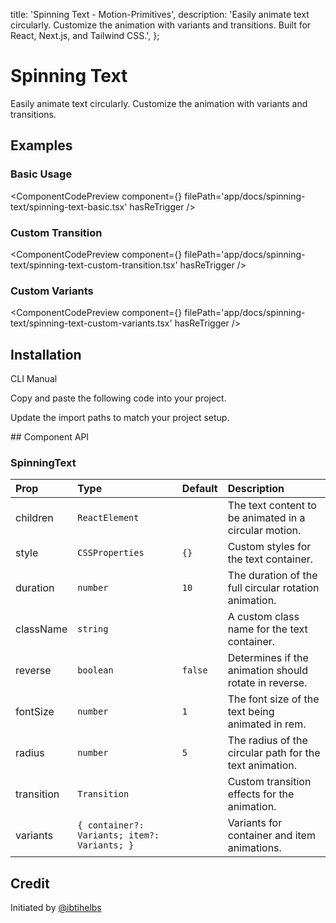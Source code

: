   title: 'Spinning Text - Motion-Primitives',
  description:
    'Easily animate text circularly. Customize the animation with variants and transitions. Built for React, Next.js, and Tailwind CSS.',
};


# Spinning Text

Easily animate text circularly. Customize the animation with variants and transitions.

## Examples

### Basic Usage

<ComponentCodePreview
  component={<SpinningTextBasic />}
  filePath='app/docs/spinning-text/spinning-text-basic.tsx'
  hasReTrigger
/>

### Custom Transition

<ComponentCodePreview
  component={<SpinningTextCustomTransition />}
  filePath='app/docs/spinning-text/spinning-text-custom-transition.tsx'
  hasReTrigger
/>

### Custom Variants

<ComponentCodePreview
  component={<SpinningTextCustomVariants />}
  filePath='app/docs/spinning-text/spinning-text-custom-variants.tsx'
  hasReTrigger
/>

## Installation

<Tabs defaultValue="cli">

<TabsList>
  <TabsTrigger value='cli'>CLI</TabsTrigger>
  <TabsTrigger value='manual'>Manual</TabsTrigger>
</TabsList>

<TabsContent value="cli">

<InstallationCli value='spinning-text' />

</TabsContent>

<TabsContent value="manual">

<Steps>

<Step>Copy and paste the following code into your project.</Step>

<CodeBlock filePath='components/core/spinning-text.tsx' />

<Step>Update the import paths to match your project setup.</Step>

</Steps>

</TabsContent>

</Tabs>
## Component API

### SpinningText

| Prop       | Type                                         | Default | Description                                             |
| :--------- | :------------------------------------------- | :------ | :------------------------------------------------------ |
| children   | `ReactElement`                               |         | The text content to be animated in a circular motion.   |
| style      | `CSSProperties`                              | `{}`    | Custom styles for the text container.                   |
| duration   | `number`                                     | `10`    | The duration of the full circular rotation animation.   |
| className  | `string`                                     |         | A custom class name for the text container.             |
| reverse    | `boolean`                                    | `false` | Determines if the animation should rotate in reverse.   |
| fontSize   | `number`                                     | `1`     | The font size of the text being animated in rem.        |
| radius     | `number`                                     | `5`     | The radius of the circular path for the text animation. |
| transition | `Transition`                                 |         | Custom transition effects for the animation.            |
| variants   | `{ container?: Variants; item?: Variants; }` |         | Variants for container and item animations.             |

## Credit

Initiated by [@ibtihelbs](https://github.com/ibtihelbs)
